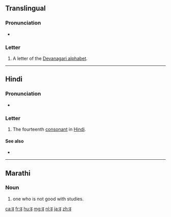 {{also|ढ़|द|ट}}
==Translingual==
{{Devanagari character info|hex=922|name=DEVANAGARI LETTER DDHA|image=[[File:Deva-ढ-order.gif|100px]]}}

===Pronunciation===
* {{IPA|/ɖʱə/|lang=mul}}

===Letter===
{{mul-Deva|ḍha}}

# A letter of the [[Devanagari alphabet]].

----

==Hindi==

===Pronunciation===
* {{IPA|[ɖʱə]|lang=hi}}

===Letter===
{{head|hi|letter}}

# The fourteenth [[consonant]] in [[Hindi]].

====See also====
* {{list:Devanagari script letters/hi}}

----

==Marathi==

===Noun===
{{mr-noun|tr=ḍha}}

# one who is not good with studies.

[[ca:ढ]]
[[fr:ढ]]
[[hu:ढ]]
[[mg:ढ]]
[[nl:ढ]]
[[ja:ढ]]
[[zh:ढ]]